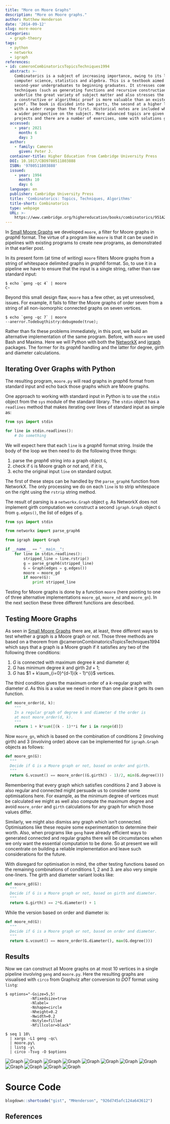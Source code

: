 ```yaml
---
title: "More on Moore Graphs"
description: "More on Moore graphs."
author: Matthew Henderson
date: '2014-09-12'
slug: more-moore
categories:
  - graph-theory
tags:
  - python
  - networkx
  - igraph
references:
- id: cameronCombinatoricsTopicsTechniques1994
  abstract: >-
    Combinatorics is a subject of increasing importance, owing to its links with
    computer science, statistics and algebra. This is a textbook aimed at
    second-year undergraduates to beginning graduates. It stresses common
    techniques (such as generating functions and recursive construction) which
    underlie the great variety of subject matter and also stresses the fact that
    a constructive or algorithmic proof is more valuable than an existence
    proof. The book is divided into two parts, the second at a higher level and
    with a wider range than the first. Historical notes are included which give
    a wider perspective on the subject. More advanced topics are given as
    projects and there are a number of exercises, some with solutions given.
  accessed:
    - year: 2021
      month: 6
      day: 3
  author:
    - family: Cameron
      given: Peter J.
  container-title: Higher Education from Cambridge University Press
  DOI: 10.1017/CBO9780511803888
  ISBN: '9780511803888'
  issued:
    - year: 1994
      month: 10
      day: 6
  language: en
  publisher: Cambridge University Press
  title: 'Combinatorics: Topics, Techniques, Algorithms'
  title-short: Combinatorics
  type: webpage
  URL: >-
    https://www.cambridge.org/highereducation/books/combinatorics/951A2163C96B61B09140F054E021A9FE
---
```


In
[Small Moore Graphs](/post/2014/08/22/moore-graphs)
we developed
`moore`, a filter for Moore graphs in *graph6* format. The virtue of a program like
`moore` is that it can be used in pipelines with existing programs to create new
programs, as demonstrated in that earlier post.

In its present form (at time of writing) `moore` filters Moore graphs from a
string of whitespace delimited graphs in *graph6* format. So, to use it in a
pipeline we have to ensure that the input is a single string, rather than raw
standard input:

    $ echo `geng -qc 4` | moore
    C~

Beyond this small design flaw, `moore` has a few other, as yet unresolved,
issues. For example, it fails to filter the Moore graphs of order seven from a
string of all non-isomorphic connected graphs on seven vertices.

    $ echo `geng -qc 7` | moore
    --anerror.Todebugthistry:debugmode(true);

Rather than fix these problems immediately, in this post, we build an
alternative implementation of the same program. Before, with `moore` we used
Bash and Maxima. Here we will Python with both the
[NetworkX](http://networkx.lanl.gov/)
and
[igraph](http://igraph.org/)
packages. The former for its *graph6* handling and the latter
for degree, girth and diameter calculations.

Iterating Over Graphs with Python
---------------------------------

The resulting program, `moore.py` will read graphs in *graph6* format from
standard input and echo back those graphs which are Moore graphs.

One approach to working with standard input in Python is to use the `stdin`
object from the `sys` module of the standard library. The `stdin` object has a
`readlines` method that makes iterating over lines of standard input as simple
as:

```python
from sys import stdin

for line in stdin.readlines():
    # Do something
```

We will expect here that each `line` is a *graph6* format string. Inside the
body of the loop we then need to do the following three things:

1. parse the *graph6* string into a graph object `G`,
2. check if `G` is Moore graph or not and, if it is,
3. echo the original input `line` on standard output.

The first of these steps can be handled by the `parse_graph6` function from
NetworkX. The only processing we do on each `line` is to strip whitespace on
the right using the `rstrip` string method.

The result of parsing is a `networkx.Graph` object `g`. As NetworkX does not
implement girth computation we construct a second `igraph.Graph` object `G` from
`g.edges()`, the list of edges of `g`.

```python
from sys import stdin

from networkx import parse_graph6

from igraph import Graph

if __name__ == "__main__":
    for line in stdin.readlines():
        stripped_line = line.rstrip()
        g = parse_graph6(stripped_line)
        G = Graph(edges = g.edges())
        moore = moore_gd
        if moore(G):
            print stripped_line
```

Testing for Moore graphs is done by a function `moore` (here pointing to one of
three alternative implementations `moore_gd`, `moore_nd` and `moore_gn`). In the
next section these three different functions are described.

Testing Moore Graphs
--------------------

As seen in
[Small Moore Graphs](/post/2014/08/22/moore-graphs)
there
are, at least, three different ways to test whether a graph is a Moore graph
or not. Those three methods are based on a theorem from
@cameronCombinatoricsTopicsTechniques1994
which says that a graph is a Moore graph if
it satisfies any two of the following three conditions:

1. $G$ is connected with maximum degree $k$ and diameter $d$;
2. $G$ has minimum degree $k$ and girth $2d + 1$;
3. $G$ has $1 + k\sum_{i=0}^{d-1}(k - 1)^{i}$ vertices.

The third condition gives the maximum order of a $k$-regular graph with
diameter $d$. As this is a value we need in more than one place it gets its
own function.

```python
def moore_order(d, k):
    """
    In a regular graph of degree k and diameter d the order is
    at most moore_order(d, k).
    """
    return 1 + k*sum([(k - 1)**i for i in range(d)])
```

Now `moore_gn`, which is based on the combination of conditions 2 (involving
girth) and 3 (involving order) above can be implemented for `igraph.Graph`
objects as follows:

```python
def moore_gn(G):
  """
  Decide if G is a Moore graph or not, based on order and girth.
  """
  return G.vcount() == moore_order((G.girth() - 1)/2, min(G.degree()))
```

Remembering that every graph which satisfies conditions 2 and 3 above is also
regular and connected might persuade us to consider some optimisations
here. For example, as the minimum degree of vertices must be calculated we might
as well also compute the maximum degree and avoid `moore_order` and `girth`
calculations for any graph for which those values differ.

Similarly, we might also dismiss any graph which isn't connected. Optimisations
like these require some experimentation to determine their worth. Also, when
programs like `geng` have already efficient ways to generated connected and
regular graphs there will be circumstances when we only want the essential
computation to be done. So at present we will concentrate on building a reliable
implementation and leave such considerations for the future.

With disregard for optimisation in mind, the other testing functions based
on the remaining combinations of conditions 1, 2 and 3. are also very simple
one-liners. The girth and diameter variant looks like:

```python
def moore_gd(G):
  """
  Decide if G is a Moore graph or not, based on girth and diameter.
  """
  return G.girth() == 2*G.diameter() + 1
```

While the version based on order and diameter is:

```python
def moore_nd(G):
  """
  Decide if G is a Moore graph or not, based on order and diameter.
  """
  return G.vcount() == moore_order(G.diameter(), max(G.degree()))
```

Results
-------

Now we can construct all Moore graphs on at most 10 vertices in a single
pipeline involving `geng` and `moore.py`. Here the resulting graphs are
visualised with `circo` from Graphviz after conversion to *DOT* format using
`listg`:

    $ options="-Gsize=5,5!
               -Nfixedsize=true
               -Nlabel=
               -Nshape=circle
               -Nheight=0.2
               -Nwidth=0.2
               -Nstyle=filled
               -Nfillcolor=black"

    $ seq 1 10\
      | xargs -L1 geng -qc\
      | moore.py\
      | listg -y\
      | circo -Tsvg -O $options

![Graph](figure/noname.dot.svg)
![Graph](figure/noname.dot.2.svg)
![Graph](figure/noname.dot.3.svg)
![Graph](figure/noname.dot.4.svg)
![Graph](figure/noname.dot.5.svg)
![Graph](figure/noname.dot.6.svg)
![Graph](figure/noname.dot.7.svg)
![Graph](figure/noname.dot.8.svg)
![Graph](figure/noname.dot.9.svg)
![Graph](figure/noname.dot.10.svg)
![Graph](figure/noname.dot.11.svg)
![Graph](figure/noname.dot.12.svg)

# Source Code

```r
blogdown::shortcode("gist", "MHenderson", "926d745afc124a643612")
```


References
----------
